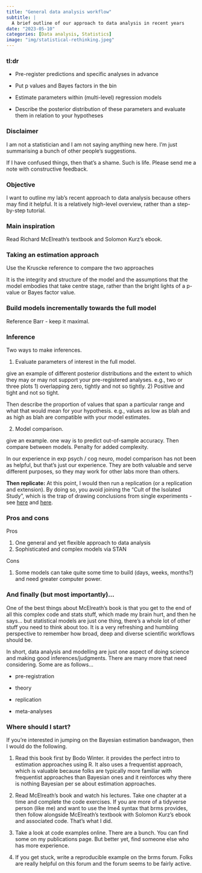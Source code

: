 ```yaml
---
title: "General data analysis workflow"
subtitle: | 
  A brief outline of our approach to data analysis in recent years 
date: "2023-05-10"
categories: [Data analysis, Statistics]
image: "img/statistical-rethinking.jpeg"
---
```


### tl:dr

-   Pre-register predictions and specific analyses in advance

-   Put p values and Bayes factors in the bin

-   Estimate parameters within (multi-level) regression models

-   Describe the posterior distribution of these parameters and evaluate them in relation to your hypotheses

### Disclaimer

I am not a statistician and I am not saying anything new here. I'm just summarising a bunch of other people's suggestions.

If I have confused things, then that's a shame. Such is life. Please send me a note with constructive feedback.

### Objective

I want to outline my lab's recent approach to data analysis because others may find it helpful. It is a relatively high-level overview, rather than a step-by-step tutorial.

### Main inspiration

Read Richard McElreath's textbook and Solomon Kurz's ebook.

### Taking an estimation approach

Use the Kruscke reference to compare the two approaches

It is the integrity and structure of the model and the assumptions that the model embodies that take centre stage, rather than the bright lights of a p-value or Bayes factor value.

### Build models incrementally towards the full model

Reference Barr - keep it maximal.

### Inference

Two ways to make inferences.

1.  Evaluate parameters of interest in the full model.

give an example of different posterior distributions and the extent to which they may or may not support your pre-registered analyses. e.g., two or three plots 1) overlapping zero, tightly and not so tightly. 2) Positive and tight and not so tight.

Then describe the proportion of values that span a particular range and what that would mean for your hypothesis. e.g., values as low as blah and as high as blah are compatible with your model estimates.

2. Model comparison.

give an example. one way is to predict out-of-sample accuracy. Then compare between models. Penalty for added complexity.

In our experience in exp psych / cog neuro, model comparison has not been as helpful, but that's just our experience. They are both valuable and serve different purposes, so they may work for other labs more than others.

**Then replicate:** At this point, I would then run a replication (or a replication and extension). By doing so, you avoid joining the "Cult of the Isolated Study", which is the trap of drawing conclusions from single experiments - see [here](https://doi.org/10.2307/2981525) and [here](https://www.tandfonline.com/doi/full/10.1080/00031305.2018.1518264).

### Pros and cons

Pros

1.  One general and yet flexible approach to data analysis
2.  Sophisticated and complex models via STAN

Cons

1.  Some models can take quite some time to build (days, weeks, months?) and need greater computer power.

### And finally (but most importantly)...

One of the best things about McElreath's book is that you get to the end of all this complex code and stats stuff, which made my brain hurt, and then he says... but statistical models are just one thing, there's a whole lot of other stuff you need to think about too. It is a very refreshing and humbling perspective to remember how broad, deep and diverse scientific workflows should be.

In short, data analysis and modelling are just one aspect of doing science and making good inferences/judgments. There are many more that need considering. Some are as follows...

-   pre-registration

-   theory

-   replication

-   meta-analyses

### Where should I start?

If you're interested in jumping on the Bayesian estimation bandwagon, then I would do the following.

1.  Read this book first by Bodo Winter. it provides the perfect intro to estimation approaches using R. It also uses a frequentist approach, which is valuable because folks are typically more familiar with frequentist approaches than Bayesian ones and it reinforces why there is nothing Bayesian per se about estimation approaches.

2.  Read McElreath's book and watch his lectures. Take one chapter at a time and complete the code exercises. If you are more of a tidyverse person (like me) and want to use the lme4 syntax that brms provides, then follow alongside McElreath's textbook with Solomon Kurz's ebook and associated code. That's what I did.

3.  Take a look at code examples online. There are a bunch. You can find some on my publications page. But better yet, find someone else who has more experience.

4.  If you get stuck, write a reproducible example on the brms forum. Folks are really helpful on this forum and the forum seems to be fairly active.
